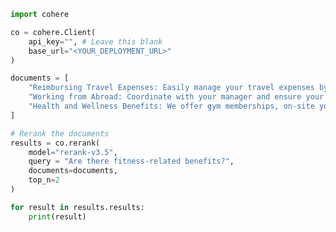 ```python PYTHON
import cohere

co = cohere.Client(
    api_key="", # Leave this blank
    base_url="<YOUR_DEPLOYMENT_URL>"
)

documents = [
    "Reimbursing Travel Expenses: Easily manage your travel expenses by submitting them through our finance tool.",
    "Working from Abroad: Coordinate with your manager and ensure your availability during core hours.",
    "Health and Wellness Benefits: We offer gym memberships, on-site yoga classes, and comprehensive health insurance.",
]

# Rerank the documents
results = co.rerank(
    model="rerank-v3.5",
    query = "Are there fitness-related benefits?",
    documents=documents,
    top_n=2
)

for result in results.results:
    print(result)
```